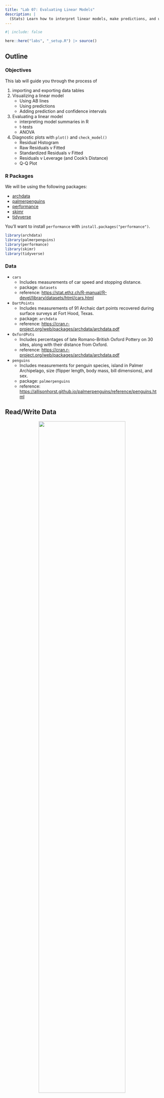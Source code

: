 ```yaml
---
title: "Lab 07: Evaluating Linear Models"
description: |
  (Stats) Learn how to interpret linear models, make predictions, and use standard tests and diagnostics for evaluation, including making diagnostic plots. (R) Model summaries. Diagnostic plots. Prediction and plotting.
---
```


```r
#| include: false

here::here("labs", "_setup.R") |> source()

```

## Outline

### Objectives

This lab will guide you through the process of  

1. importing and exporting data tables
2. Visualizing a linear model
    - Using AB lines
    - Using predictions
    - Adding prediction and confidence intervals
2. Evaluating a linear model
    - interpreting model summaries in R
    - t-tests
    - ANOVA
2. Diagnostic plots with `plot()` and `check_model()`
    - Residual Histogram
    - Raw Residuals v Fitted
    - Standardized Residuals v Fitted
    - Residuals v Leverage (and Cook's Distance)
    - Q-Q Plot

### R Packages

We will be using the following packages:

- [archdata](https://cran.r-project.org/web/packages/archdata/index.html)
- [palmerpenguins](https://allisonhorst.github.io/palmerpenguins/)
- [performance](https://easystats.github.io/performance/)
- [skimr](https://docs.ropensci.org/skimr/)
- [tidyverse](https://www.tidyverse.org/)

You'll want to install `performance` with `install.packages("performance")`.

```r
library(archdata)
library(palmerpenguins)
library(performance)
library(skimr)
library(tidyverse)

```
    
### Data

- `cars`
    - Includes measurements of car speed and stopping distance.
    - package: `datasets`
    - reference: <https://stat.ethz.ch/R-manual/R-devel/library/datasets/html/cars.html>
- `DartPoints`
    - Includes measurements of 91 Archaic dart points recovered during surface surveys at Fort Hood, Texas.
    - package: `archdata`
    - reference: <https://cran.r-project.org/web/packages/archdata/archdata.pdf>
- `OxfordPots`
    - Includes percentages of late Romano-British Oxford Pottery on 30 sites, along with their distance from Oxford.
    - reference: <https://cran.r-project.org/web/packages/archdata/archdata.pdf>
- `penguins` 
    - Includes measurements for penguin species, island in Palmer Archipelago, size (flipper length, body mass, bill dimensions), and sex. 
    - package: `palmerpenguins`
    - reference: <https://allisonhorst.github.io/palmerpenguins/reference/penguins.html>

## Read/Write Data

::: {#fig-table style="text-align:center;"}
![](images/r-tables.png){width="75%" fig-align="center"}

Elements of a Data Frame.
:::


This sections covers how to import data into and export data out of R, with a focus on rectangular data or tables. While many formats exist for representing rectangular data in plain-text file, the most common is perhaps common-separated values. You can spot this format by looking for files on your computer with the _.csv_ extension. If we had saved the data represented in @fig-table to a csv file, the plain text of that file would look like this:

```md
type, length, width, height
Elko, 2.03, 0.8, 3.23 
Rosegate, 1.4, 0.4, 2.4
DSN, 1.9, 0.3, 1.29
Elko, 2.1, 0.7, 2.7
Clovis, 3.3, 0.95, 4.15 
```

with the first row typically assumed to contain the column names, also known as the header. To prove this to yourself, you can open a .csv file using a text editor like Notepad. 

Base R provides two functions for reading and writing these sorts of files: `read.csv()` and `write.csv()`. These have some unfortunate default behavior, however, so we are going to focus on their tidyverse equivalents. Those are `read_csv()` and `write_csv()` from the `readr` package. There are three main differences between these functions: 

1. the tidy functions cannot be used without loading `readr`,
2. `read_csv()` reads the data in as a tibble rather than a data.frame ,and 
2. `write_csv()` does not by default add a column with row names or row ids to the exported csv file. 
(1) is a cost of doing business, but (2) and (3) more than make up for that. 

### File Paths

To read and write data into R, you have to point R to where that data lives on your computer, meaning you have to specify a path to the file that holds the data. Suppose, for example, the penguins.csv file lives on Leslie Knope's computer in this location:

```
C:/Users/Leslie_Knope/qaad-course/data/penguins.csv
```

This is a file path. The "/" denotes containment, meaning the thing to the right is within the thing to the left, so the penguins.csv file is in the data folder, which is in the qaad-course folder, which is in the Leslie_Knope folder, which is in the Users folder, which is in the C: folder. I have called them "folders" here, of course, but you will also often hear them referred to as "directories." 

To read the penguins data into R from the location specified by this file path, you simply feed the file path as a character string to `read_csv()` like so:

```r
#| eval: false

penguins <- read_csv("C:/Users/Leslie_Knope/qaad-course/data/penguins.csv")

```

Note that you will usually want to assign the table to an object, so that you can reference it later on during your R session. 

If you have the data in R and you want to write to this location, it works much the same way. The only difference is that you have to tell `write_csv()` what table you are wanting to write to disc, hence:

```r
#| eval: false

write_csv(penguins, "C:/Users/Leslie_Knope/qaad-course/data/penguins.csv")

```

### Absolute v Relative Paths

The path listed above is known as an __absolute__ path because it starts at the top most directory in the file path, namely "C:", and works out from there to the exact location of the file. This top level directory is also known as the root directory. That's "C:" for Windows systems. For MacOS the root is, well, "root". 

Whenever you open R, your session happens somewhere on your computer, meaning it has some sense of its location within your file system. This is known as the __working directory__. For instance, when Leslie opens an R session, it might open in her "qaad-course" folder. The location of her working directory is, thus, "C:/Users/Leslie_Knope/qaad-course." Because of this, she does not have to specify the entire file path to the penguins file. All she needs to specify is "data/penguins.csv," as in `read_csv("data/penguins.csv")`. This is known as a __relative__ file path, as it is relative to the working directory.

Of course, R doesn't just open anywhere on your computer. By default, it will always open in the same place (usually the Documents folder on Windows). But you can then point it to a specific directory on your computer where you would like to work. The traditional way of doing this is with the function `setwd()`, as in 

```r
#| eval: false

setwd("C:/Users/Leslie_Knope/qaad-course/data/penguins.csv")

```

This is a brittle method, however, as it requires specifying the working directory using an absolute file path. So, if Leslie changes the location of qaad-course on her computer, if she moves it to, say, the parks-and-rec folder, it will no longer work. And, if Leslie wants to share her qaad-course folder - all the work and data and R code - with someone else, so they save that folder onto their own computer, again the call to `setwd()` with the absolute path will not work. The actual path could be "C:/Users/Gerry/..." or "C:/Users/Jerry/..." or something to that effect, and yet the call to `setwd()` uses "C:/Users/Leslie_Knope/...". 

The alternative to setting the working directory with `setwd()` is to use R projects. Fortunately, you have already done this for this class! Whenever you open an R project, the R session will automatically be set to the directory where that R project lives, whether that is on Leslie's computer or Gerry's or Andy's or April's. Doesn't matter. Then you can use relative paths as you please, as long as you keep all the necessary data and code together in that project folder, which is what you should do!   

There are some extra advantages to using projects, but we'll leave it at that for now.

### Exercises

1. Make sure your working directory is set to the R project folder for the course!
2. Use `write_csv()` to write the `cars` data to a file called _cars.csv_ in your project's _data_ folder.
3. Remove the cars data from your environment with `remove(cars)`. If you look in the environment pane of RStudio (in the top right corner), you should see that the `cars` table has been removed.
3. Now read _cars.csv_ back into R with `read_csv()` and assign it to `cars`. Check to make sure the table is back in your environment.

## Visualize Model

Here we are going to use ordinary least squares to build a simple linear model of penguin bill length as a function of flipper length. To aid in the interpretation of this model, it is useful to visualize the relationship or trend it suggests (if it does suggest one!). Before building that model, however, you should, as always, make sure to visualize your data! In this case, we make a simple scatter plot.

```r
# clean up data, remove rows with missing data
penguins <- na.omit(penguins)

ggplot(penguins, aes(flipper_length_mm, bill_length_mm)) +
  geom_point(size = 2) +
  labs(
    x = "Flipper Length (mm)",
    y = "Bill Length (mm)"
  ) +
  theme_minimal()

```

What is the relationship here? Let's see if a linear model can help us out.

```r
penguins_model <- lm(bill_length_mm ~ flipper_length_mm, data = penguins)

summary(penguins_model)

```

There are two ways to visualize this model:  

1. With __abline__. Use the estimated coefficients (the slope and intercept) to construct a formula that will calculate values of y across the range of x. The formula has the form: $y \sim a + bx$, where is $a$ is the intercept and $b$ is the slope, hence _abline_.
2. With __predict__. Use the model to estimate values of $y$ for specified values of $x$ and construct a line from those values.

OK. There's actually three ways to do it. The most direct way that `ggplot()` offers uses `geom_smooth()`, but we'll save that one for another time. The point here isn't just to learn how to visualize a linear model, but to learn what it is that we are visualizing and what it means. So, let's try an example of each, so you can get a feel for how to do this.

### ABline

`ggplot()` has a geometry for plotting AB lines. As you might have guessed, it's `geom_abline()`. All we need to do is extract the values of the coefficients from the model and feed these to the `slope` and `intercept` parameters, respectively. To do that, we will use the `coefficients()` function. This provides a named vector that we can use to get our estimates. Notice that we use `<vector>[[<variable]]` like we do with tables, only this time we are extracting a single value.

```r
betas <- coefficients(penguins_model)

betas

intercept <- betas[["(Intercept)"]]
slope <- betas[["flipper_length_mm"]]

```

Now, we can plot our model over the data. This is always useful, as you can see how the model compares to the actual observations.

```r
ggplot(penguins, aes(flipper_length_mm, bill_length_mm)) +
  geom_point(size = 2) +
  labs(
    x = "Flipper Length (mm)",
    y = "Bill Length (mm)"
  ) +
  theme_minimal() +
  geom_abline(
    slope = slope,
    intercept = intercept,
    color = "darkred",
    linewidth = 1
  )

```

With this method, we simply supply the coefficients. `ggplot()` then uses those to estimate values of y for each value of x shown within the range of x represented by the plot. Notice that the line continues across the full range of the graph. This shows that the model assumes the relationship is _linear_, meaning in this case that it will always increase to the right (to infinity) and always decrease to the left (to negative infinity)

### Predict

We can also generate values of y manually with the `predict()` function. The key here is to supply it with our model, which it will then use to make predictions. 

```r
penguins <- penguins |> mutate(estimates = predict(penguins_model))

ggplot(penguins) +
  geom_point(
    aes(flipper_length_mm, bill_length_mm),
    size = 2
  ) +
  labs(
    x = "Flipper Length (mm)",
    y = "Bill Length (mm)"
  ) +
  theme_minimal() +
  geom_line(
    aes(flipper_length_mm, estimates),
    color = "darkred",
    size = 1
  )

```

This is very similar to our abline graph above, but with the important difference that the trend line or modeled relationship does not extend across the entire graph. 

Note that you can use `predict()` to estimate the value of the response at specific values of the independent variable. To do that, you simply feed the `predict()` function, specifically its `newdata` parameter, a table with the values of the independent variable that interest you. For example, suppose you wanted to know what bill length this model would expect for a penguin having a body mass of, say, 4,500 grams. We can figure that out this way:

```r
new_data <- tibble(flipper_length_mm = 200)

predict(penguins_model, newdata = new_data)

```

If you like, you can also do that for multiple values like so:

```r
new_data <- tibble(flipper_length_mm = c(190, 195, 200, 205))

predict(penguins_model, newdata = new_data)

```

### Intervals

You can use `predict()` to calculate the prediction interval for these estimates by specifying `interval = "prediction"`. Note, too, that we ask it to provide that interval at `level = 0.95` to ensure the prediction interval is estimated at the 95% level. Recall that this is the interval within which we expect the value of Y to fall with 95% probability for each value of X. 

```r
predict(
  penguins_model, 
  newdata = new_data,
  interval = "prediction",
  level = 0.95
)

```

If we set `interval = "confidence"`, we can get the confidence interval, or the interval within which we expect the _average_ value of Y to fall with 95% probability for each value of X.

```r
predict(
  penguins_model, 
  newdata = new_data,
  interval = "confidence",
  level = 0.95
)

```

We can actually add these to our model using the function `geom_ribbon()` like so.

```r

confidence <- predict(
  penguins_model, 
  interval = "confidence",
  level = 0.95
)

# coerce to a table
confidence <- as_tibble(confidence)

# add the X values
confidence <- confidence |> mutate(flipper_length_mm = penguins$flipper_length_mm)

ggplot() +
  geom_ribbon(
    data = confidence,
    aes(x = flipper_length_mm, ymin = lwr, ymax = upr),
    fill = "gray85"
  ) +
  geom_line(
    data = confidence, 
    aes(flipper_length_mm, fit),
    color = "darkred",
    linewidth = 1
  ) +
  geom_point(
    data = penguins,
    aes(flipper_length_mm, bill_length_mm),
    size = 2
  ) +
  theme_minimal() +
  labs(
    x = "Flipper Length (mm)",
    y = "Bill Length (mm)"
  )

```

The ribbon geometry is, in effect, a polygon defined by an upper and lower line (`ymax` and `ymin`, respectively). Note that we added the ribbon before adding the trend line. If we did the reverse, the ribbon would be plotted over the trend line, thus obscuring it.

### Exercises

1. Build a model of penguin flipper length by body mass.
    - Make sure to visualize your data first! Make a scatter plot!
2. Now plot the modeled relationship between flipper length and body mass.
    - Use `coefficients()` and `geom_abline()`.
    - Use `predict()` and `geom_line()`.
    - Add the confidence interval to the second plot using `geom_ribbon()`.

## Model Summary

Let's return to the `summary()` of our model and discuss it in a little more detail.

```r
summary(penguins_model)

```

There are four major components of the summary: (i) the function call, (ii) the residual distribution, (iii) the coefficients table, and (iv) the summary statistics. Let's work through each one of these separately.

__The Call.__ This refers to your "call" to the `lm()` function, which includes the model specification (meaning, the formula used to specify the model) and the data used to fit that model specification.

__The Residual Distribution.__ This refers to the distribution of the residuals, here represented using quartiles and the minimum and maximum values. You can visualize the quartiles for the residuals really quickly with a boxplot.

```r
#| fig-asp: 1

boxplot(residuals(penguins_model), ylab = "Raw Residuals")

```

The thing to keep in mind here is that the linear model fit with OLS assumes that the residuals are normally distributed, $\epsilon \approx N(0, \sigma)$ with a mean of zero and standard deviation, $\sigma$. Crucially, in a normal distribution, the median value is equal to the mean. In the boxplot, that means the dark line representing the median should be really close to zero. The first and third quartiles should also be equidistant from the median. In the boxplot, that means the median bar should be about halfway between top (3Q) and bottom (1Q) of the box. If it's not, that means your residuals are not normally distributed. The minimum and maximum values kinda have this flavor, but not to the same degree. 

__The Coefficients Table.__ The number of rows in the coefficients table is equal to the number of variables in the model specification plus one. In this case, that's two rows, one for the intercept and one for the flipper length variable. There are also five columns, one for the variables and the other four listing their coefficient estimates, the standard errors of those estimates, the t-statistics associated with the estimates, and the p-values for those t-statistics. If you just want the coefficients, as noted above, you can use the `coefficients()` function to get them. You can also get the variable names with `variable.names()`.

```r
variable.names(penguins_model)

coefficients(penguins_model)

```

Note that the t-statistic is just the ratio of the coefficient estimate to its standard error:

$$t = \frac{\beta_i}{se(\beta_i)}$$

If you multiply the standard error of the coefficients by $\pm$1.96, you get the 95% confidence interval for the coefficient estimate. You can extract these confidence intervals from the linear model with the `confint()` function.

```r
confint(penguins_model)

```

You can also visualize those intervals using a dot and whisker plot using `geom_errorbar()` like so:

```r
#| fig-width: 6
#| fig-asp: 0.5

# getting the standard errors is a smidge awkward
betas <- tibble(
  x = coefficients(penguins_model),
  y = variable.names(penguins_model),
  se = coefficients(summary(penguins_model))[, "Std. Error"]
)

ggplot(betas, aes(x, y)) +
  geom_vline(
    xintercept = 0, 
    linewidth = 1, 
    color = "darkred"
  ) +
  geom_point(size = 3) +
  geom_errorbar(
    aes(xmin = x - (1.96*se), xmax = x + (1.96*se)),
    width = 0.33 # height of whiskers
  ) +
  labs(
    x = "Estimate",
    y = NULL,
    title = "Model Coefficients"
  ) +
  theme_minimal()

```

Two things to note here. First, the width of the confidence interval tells you something about how certain we are about the estimate, wider intervals mean less certainty, narrow intervals more certainty. Second, you can visually inspect whether the 95% confidence intervals overlap with zero. In this case, they do not. This tells you that it is extremely improbable that the coefficients could equal zero, since there is only a 2.5% chance or less of the coefficient being zero for each estimate. So, the dot and whisker plot with the coefficient estimates and their standard errors is effectively a visual representation of the t-test.

__Summary statistics.__ The last element of the `summary()` is a set of statistics. This includes the __residual standard error__ or the standard deviation in the error. The formula for this statistic is

$$
\begin{aligned}
\sigma^2_\epsilon &= \frac{1}{n-k}\sum \epsilon^2 \\
se_\epsilon &= \sqrt{\sigma^2}
\end{aligned}
$$
where $n-k$ is the degrees of freedom, in this case the number of observation $n$ minus the number of model parameters $k$ (meaning $\beta_0$ and $\beta_1$). In R, you can calculate this standard error like so:

```r
e <- residuals(penguins_model)
df <- summary(penguins_model)$df[2]

sqrt(sum(e^2)/df)

```

The set of summary statistics for a linear model also includes the __R-squared__ value, which - if you recall - is the ratio of the Model Sum of Squares $SS_M$ to the Total Sum of Squares $SS_T$ (defined by the null or intercept-only model). This provides a measure of the proportion of the total variance explained by the model. You will also see here the so-called _Adjusted_ R-squared. This is simply the R-squared statistic weighted by the complexity of the model, which is important because R-squared tends to increase with increases in model complexity, meaning each time you add an independent variable to a model it's going to capture some amount of the total variance in the dependent variable. 

Finally, there is the F-statistic, which is similar to the R-squared value, but is estimated by the ratio of the model variance to the residual variance. The p-value is obtained by comparing the F-statistic to the F-distribution with $k-1=1$ and $n-k=331$ degrees of freedom. These are the summary statistics provided by the ANOVA, so let's dive into that in the next section. 

### Exercises

1. Build a model of penguin flipper length by body mass.
    - Make sure to visualize your data first! Make a scatter plot!
2. Run `summary()` on your model.
    - Do the residuals appear to be normally distributed?
    - What is the R-Squared value? 
    - Does body mass explain much of the variance in flipper length?
    - How would you interpret this result? What is the relationship between flipper length and body mass?

## ANOVA

A really powerful way to evaluate a linear model is to submit it to an ANOVA test. If you recall, an ANOVA for comparing the distribution of a variable across groups compares the ratio of the between-group variance to the within-group variance. This is known as an F-statistic. It gives us a sense of how much variance is coming from the groups themselves versus how much is coming from the individual observations within each group. If more of the variance is coming from the groups and not the individual observations, that indicates that at least one of the groups is not like the others. Crucially, the F-statistic can be compared to an F-distribution to determine whether the statistic is likely under the null hypothesis that the groups are not different. 

An ANOVA applied to a statistical model works in much the same way. The only catch is that we are not comparing the variance between groups but between models. More precisely, we are comparing the variance captured by the model to the remaining or residual variance. That is,

$$F = \frac{\text{model variance}}{\text{residual variance}}$$

where model variance is equal to $SS_M/k$ and residual variance is equal to $SS_R/(n-k-1)$ (or the square of the residual standard error). The sum of these two squared errors ($SS_M$ and $SS_R$) is actually the total sum of squares $SS_T$, which is defined by the mean or intercept-only model (sometimes referred to as the null model). Because the model includes at least one more parameter than the null model, an ANOVA applied to such a model can be thought of as answering the following  

__Question:__ does the model capture a sufficient amount of the variance to make its increased complexity worthwhile?  

Again, taking the ratio of the variance explained by the model to the residual variance provides an estimate of the F-statistic, which can be compared to the F-distribution to determine how likely it is under the null hypothesis that the more complex model does not explain more variance than the null model.

To conduct this test in R, it's quite simple. Simply supply a fitted linear model to the `aov()` function. First, however, make sure to visualize your data! Note that summarizing the ANOVA with `summary()` prints an ANOVA table.

```r
penguins_model_anova <- aov(penguins_model)

summary(penguins_model_anova)

```

The Mean Squared Error (`Mean Sq`) is calculated by dividing the Sum of Squares (`Sum Sq`) by the degrees of freedom (`Df`), the latter being a function of the number of independent variables or predictors in the model and the number of observations. MSE is, thus, another way of referring to the model and residual variance. The F-statistic is then calculated by dividing the Model variance or MSE (in this case `flipper_length_mm`) by the Residual variance or MSE (`Residuals`), in this case $F = 4235/17 = 246.2$. By comparing this statistic to an F-distribution with those degrees of freedom, we get a very small p-value, much less than the standard critical value of 0.05. We can thus reject the null hypothesis and conclude that the variance explained by this model is indeed worth the price of increased complexity.  

### Exercises

1. Use `aov()` to conduct an ANOVA on the penguins model you created in the previous section.
    - Be sure to state your null and alternative hypotheses.
    - Specify your critical value, too.
2. Summarize the penguins model again.
2. Now summarize the ANOVA with `summary()`.
    - Does the model provide a significant improvement over the null model?
    - Did you get the same F-statistic and p-value as in the model summary?
    
## Diagnostic Plots

Whenever you build a model, it is critically important to visualize the model and its assumptions as this will give you some indication about whether those assumptions have been met. Here, we'll visualize our penguins model, starting with the residuals.

### Residuals

One important assumption of OLS regression is that the errors are normally distributed. A simple histogram of the residuals will give us some indication of that. To get the residuals in our model, we can use the `residuals()` function.

```r
penguin_fit <- tibble(residuals = residuals(penguins_model))

ggplot(penguin_fit, aes(residuals)) +
  geom_histogram() +
  labs(
    x = "Residual Bill Length (mm)",
    y = "Count"
  )

```

Do these look normally distributed to you? Do they have the approximate shape of a bell curve? If a visual check does not suffice, you can always try a Shapiro-Wilk test for normality. To do that in R, you can use the `shapiro.test()` function. Note that the null hypothesis for this test is that the variable is _not_ normally distributed.

```r
shapiro.test(residuals(penguins_model))

```

### Additional Diagnostics

Base R provides a really useful `plot()` method for linear models. You just feed this function your linear model and tell it `which` kind of plot you want to make. Here is a list of options, which you can supply to the `which` parameter:

1. Residuals vs Fitted plot
2. Normal Q-Q
3. Scale-Location
4. Cook's Distance
5. Residuals vs Leverage
6. Cook's Distance vs Leverage

Here is an example of the Q-Q Plot for our penguins model.

```r
plot(penguins_model, which = 2)

```

The `plot()` function in this case is extremely utilitarian. If you just want a quick visual diagnostic for your own edification, I recommend using this. However, if you want to present all these plots together in a clean way that easily communicates the assumptions being tested by each, I recommend using the `check_model()` function from the `performance` package.

```r
#| fig-asp: 1
#| fig-width: 9
#| out-width: 100%

check_model(
  penguins_model, 
  check = c("linearity", "homogeneity", "outliers", "qq")
)

```

With this, we can hazard all the following conclusions:

1. The relationship is roughly linear, though you can see some wiggle.
2. The model departs from homoscedasticity.
3. No observations have an undue influence on the model. 
4. Looks like the residuals might be right skewed. (compare to histogram above)

Note that none of the assumptions are met perfectly. This will never be the case, not with real world data. It should also clue you in to the fact that model evaluation is never certain. It always involves some risks that you might be wrong about your model.

### Exercises

1. Extract the residuals from your model of flipper length by body mass and visualize their distribution with a histogram.
    - Do the residuals look normally distributed?
    - Use the Shapiro Wilk test to verify this.
3. Explore the model with base `plot()`.
4. Now, use `check_model()`.
    - What do these plots tell you about the model?

## Homework

1. Load the following datasets from the `archdata` package using `data()`.
    - `DartPoints`
    - `OxfordPots`
2. Practice writing these to disc and reading them back into R.
    - For each dataset, use `write_csv()` to write the table to a csv file. Put it in the data folder in your QAAD course project folder!
    - Remove the table from your environment with `remove()`, e.g., `remove(DartPoints)`. (This is just so you can see it returning to your environment in the next step, but also to practice using `remove()`.)
    - Read the table back into R with `read_csv()`. Make sure to assign it to an object! A good idea is to avoid using upper-case letters as much as possible!
2. Using the `DartPoints` dataset, build a linear model showing the relationship (if any) between the length and width of dart points. Be sure to do all of the following:
    - Use `skim()` to quickly summarize your data.
    - Visualize the data with a scatter plot!
    - State your null and alternative hypotheses.
    - Build a model with `lm()`.
    - Use `summary()` to report the model. 
    - Does the model refute the null hypothesis?
    - Conduct an ANOVA of the model with `aov()`.
    - Use `summary()` to print the ANOVA table.
    - Use `coefficients()` and `geom_abline()` to visualize the modeled relationship. Be sure to plot this over the data!
    - Add a confidence interval with `geom_ribbon()`.
    - Use `check_model()` to visually inspect the model.
    - Does the model satisfy the assumptions of linear regression?
2. Using the `OxfordPots` dataset, build a linear model showing the relationship (if any) between the percentage of Oxford Pots found on an archaeological site and the distance of that site from the city of Oxford. Be sure to do all of the following:
    - Use `skim()` to quickly summarize your data.
    - Visualize the data with a scatter plot!
    - State your null and alternative hypotheses.
    - Build a model with `lm()`.
    - Use `summary()` to report the model. 
    - Does the model refute the null hypothesis?
    - Conduct an ANOVA of this with `aov()`.
    - Use `summary()` to print the ANOVA table.
    - Use `predict()` and `geom_line()` to visualize the modeled relationship. Be sure to plot this over the data!
    - Add a confidence interval with `geom_ribbon()`.
    - Use `check_model()` to visually inspect the model.
    - Does the model satisfy the assumptions of linear regression?